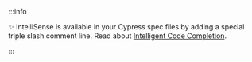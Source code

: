 :::info

✨ IntelliSense is available in your Cypress spec files by adding a special
triple slash comment line. Read about
[Intelligent Code Completion](/app/tooling/IDE-integration#Triple-slash-directives).

:::
